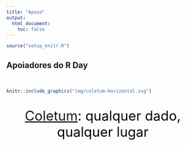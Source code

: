 ```yaml
---
title: "Apoio"
output:
  html_document:
    toc: false
---
```


```r
source("setup_knitr.R")
```

## Apoiadores do R Day

<br>

```r
knitr::include_graphics("img/coletum-horizontal.svg")
```

<p style="font-size:250%; text-align:center; font-family:'Lato', sans-serif, font-weight:bold; color:black">
[Coletum](https://coletum.com/pt_BR): qualquer dado, qualquer lugar
 </p>
